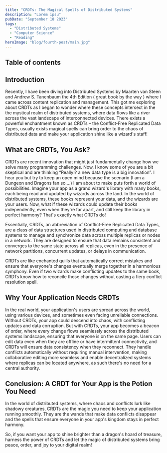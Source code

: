 ```yaml
---
title: "CRDTs: The Magical Spells of Distributed Systems"
description: "Lorem ipsu"
pubDate: "September 18 2023"
tags: 
  - "Distributed Systems"
  - "Computer Science"
  - "Reading"
heroImage: "blog/fourth-post/main.jpg"
---
```


## Table of contents

## Introduction

Recently, I have been diving into Distributed Systems by Maarten van Steen and Andrew S. Tanenbaum the 4th Edition ( great book by the way ) where I came across content replication and management. This got me exploring about CRDTs as I began to wonder where these concepts intersect in the the mystical realm of distributed systems, where data flows like a river across the vast landscape of interconnected devices. There exists a powerful enchantment known as CRDTs – the Conflict-Free Replicated Data Types, usually exists magical spells can bring order to the chaos of distributed data and make your application shine like a wizard's staff!

## What are CRDTs, You Ask?

CRDTs are recent innovation that might just fundamentally change how we solve many programming challenges. Now, I know some of you are a bit skeptical and are thinking “Really!? a new data type is a big innovation”. I hear you but try to keep an open mind because the scenario (I am a Dungeon and Dragons fan so….) I am about to make puts forth a world of possibilities. 
Imagine your app as a grand wizard's library with many books, each being read and updated by wizards across the land. In the world of distributed systems, these books represent your data, and the wizards are your users. Now, what if these wizards could update their books independently, even when they're far apart, and still keep the library in perfect harmony? That's exactly what CRDTs do!

Essentially, CRDTs, an abbreviation of Conflict-Free Replicated Data Types, are a class of data structures used in distributed computing and database systems to manage and synchronize data across multiple replicas or nodes in a network. They are designed to ensure that data remains consistent and converges to the same state across all replicas, even in the presence of network partitions, concurrent updates, or delays in communication.

CRDTs are like enchanted quills that automatically correct mistakes and ensure that everyone's changes eventually merge together in a harmonious symphony. Even if two wizards make conflicting updates to the same book, CRDTs know how to reconcile those changes without casting a fiery conflict resolution spell.

## Why Your Application Needs CRDTs

In the real world, your application's users are spread across the world, using various devices, and sometimes even facing unreliable connections. Without CRDTs, your app could descend into chaos, with conflicting updates and data corruption. But with CRDTs, your app becomes a beacon of order, where every change flows seamlessly across the distributed systems landscape, ensuring that everyone is on the same page. Users can edit data even when they are offline or have intermittent connectivity, and CRDTs will ensure data consistency when they reconnect. They handle conflicts automatically without requiring manual intervention, making collaborative editing more seamless and enable decentralized systems where replicas can be located anywhere, as such there's no need for a central authority.

## Conclusion: A CRDT for Your App is the Potion You Need

In the world of distributed systems, where chaos and conflicts lurk like shadowy creatures, CRDTs are the magic you need to keep your application running smoothly. They are the wands that make data conflicts disappear and the spells that ensure everyone in your app's kingdom stays in perfect harmony.

So, if you want your app to shine brighter than a dragon's hoard of treasure, harness the power of CRDTs and let the magic of distributed systems bring peace, order, and joy to your digital realm!
